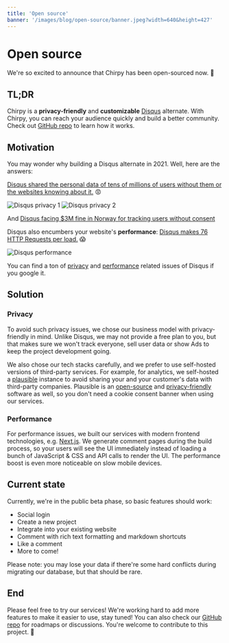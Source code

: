 ```yaml
---
title: 'Open source'
banner: '/images/blog/open-source/banner.jpeg?width=640&height=427'
---
```


# Open source

We're so excited to announce that Chirpy has been open-sourced now. 🚀

## TL;DR

Chirpy is a **privacy-friendly** and **customizable** [Disqus](https://disqus.com/) alternate. With Chirpy, you can reach your audience quickly and build a better community. Check out [GitHub repo](https://github.com/devrsi0n/chirpy) to learn how it works.

## Motivation

You may wonder why building a Disqus alternate in 2021. Well, here are the answers:

[Disqus shared the personal data of tens of millions of users without them or the websites knowing about it.](https://twitter.com/martingund/status/1207327648093003777) 😡

![Disqus privacy 1](https://chirpy.dev/images/blog/open-source/disqus-1.jpeg)
![Disqus privacy 2](https://chirpy.dev/images/blog/open-source/disqus-2.jpeg)

And [Disqus facing $3M fine in Norway for tracking users without consent](https://techcrunch.com/2021/05/05/disqus-facing-3m-fine-in-norway-for-tracking-users-without-consent/)

Disqus also encumbers your website's **performance**: [Disqus makes 76 HTTP Requests per load.](https://supunkavinda.blog/disqus) 😱

![Disqus performance](https://chirpy.dev/images/blog/open-source/disqus-perf.png)

You can find a ton of [privacy](https://www.google.com.hk/search?q=disqus+privacy&oq=disqus+privacy) and [performance](https://www.google.com.hk/search?q=disqus+performance) related issues of Disqus if you google it.

## Solution

### Privacy

To avoid such privacy issues, we chose our business model with privacy-friendly in mind. Unlike Disqus, we may not provide a free plan to you, but that makes sure we won't track everyone, sell user data or show Ads to keep the project development going.

We also chose our tech stacks carefully, and we prefer to use self-hosted versions of third-party services. For example, for analytics, we self-hosted a [plausible](https://plausible.io/) instance to avoid sharing your and your customer's data with third-party companies. Plausible is an [open-source](https://github.com/plausible/analytics/) and [privacy-friendly](https://plausible.io/privacy-focused-web-analytics) software as well, so you don't need a cookie consent banner when using our services.

### Performance

For performance issues, we built our services with modern frontend technologies, e.g. [Next.js](https://nextjs.org/). We generate comment pages during the build process, so your users will see the UI immediately instead of loading a bunch of JavaScript & CSS and API calls to render the UI. The performance boost is even more noticeable on slow mobile devices.

## Current state

Currently, we're in the public beta phase, so basic features should work:

- Social login
- Create a new project
- Integrate into your existing website
- Comment with rich text formatting and markdown shortcuts
- Like a comment
- More to come!

Please note: you may lose your data if there're some hard conflicts during migrating our database, but that should be rare.

## End

Please feel free to try our services! We're working hard to add more features to make it easier to use, stay tuned! You can also check our [GitHub repo](https://github.com/devrsi0n/chirpy) for roadmaps or discussions. You're welcome to contribute to this project. 🙌
